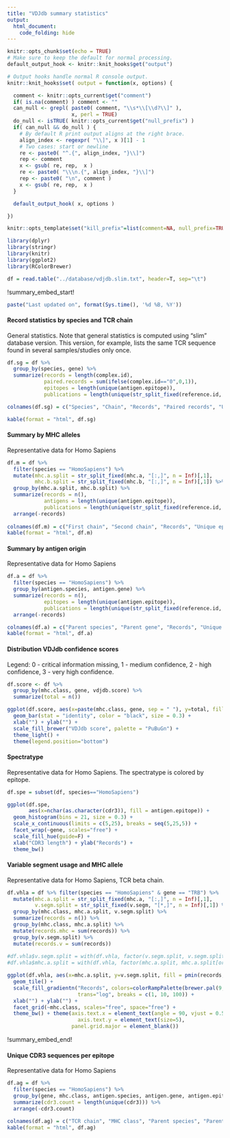 ```yaml
---
title: "VDJdb summary statistics"
output:
  html_document:
    code_folding: hide
---
```


```r
knitr::opts_chunk$set(echo = TRUE)
# Make sure to keep the default for normal processing.
default_output_hook <- knitr::knit_hooks$get("output")

# Output hooks handle normal R console output.
knitr::knit_hooks$set( output = function(x, options) {

  comment <- knitr::opts_current$get("comment")
  if( is.na(comment) ) comment <- ""
  can_null <- grepl( paste0( comment, "\\s*\\[\\d?\\]" ),
                     x, perl = TRUE)
  do_null <- isTRUE( knitr::opts_current$get("null_prefix") )
  if( can_null && do_null ) {
    # By default R print output aligns at the right brace.
    align_index <- regexpr( "\\]", x )[1] - 1
    # Two cases: start or newline
    re <- paste0( "^.{", align_index, "}\\]")
    rep <- comment
    x <- gsub( re, rep,  x )
    re <- paste0( "\\\n.{", align_index, "}\\]")
    rep <- paste0( "\n", comment )
    x <- gsub( re, rep,  x )
  }

  default_output_hook( x, options )

})

knitr::opts_template$set("kill_prefix"=list(comment=NA, null_prefix=TRUE))
```

```r
library(dplyr)
library(stringr)
library(knitr)
library(ggplot2)
library(RColorBrewer)

df = read.table("../database/vdjdb.slim.txt", header=T, sep="\t")
```

!summary_embed_start!

```r
paste("Last updated on", format(Sys.time(), '%d %B, %Y'))
```

#### Record statistics by species and TCR chain

General statistics. Note that general statistics is computed using "slim" database version. This version, for example, lists the same TCR sequence found in several samples/studies only once.

```r
df.sg = df %>% 
  group_by(species, gene) %>%
  summarize(records = length(complex.id), 
            paired.records = sum(ifelse(complex.id=="0",0,1)),
            epitopes = length(unique(antigen.epitope)),
            publications = length(unique(str_split_fixed(reference.id, ",", n = Inf)[,1])))

colnames(df.sg) = c("Species", "Chain", "Records", "Paired records", "Unique epitopes", "Publications")

kable(format = "html", df.sg)
```

#### Summary by MHC alleles

Representative data for Homo Sapiens

```r
df.m = df %>% 
  filter(species == "HomoSapiens") %>%
  mutate(mhc.a.split = str_split_fixed(mhc.a, "[:,]", n = Inf)[,1],
         mhc.b.split = str_split_fixed(mhc.b, "[:,]", n = Inf)[,1]) %>%
  group_by(mhc.a.split, mhc.b.split) %>%
  summarize(records = n(), 
            antigens = length(unique(antigen.epitope)),
            publications = length(unique(str_split_fixed(reference.id, ",", n = Inf)[,1]))) %>%
  arrange(-records)
  
colnames(df.m) = c("First chain", "Second chain", "Records", "Unique epitopes", "Publications")
kable(format = "html", df.m)
```

#### Summary by antigen origin

Representative data for Homo Sapiens

```r
df.a = df %>% 
  filter(species == "HomoSapiens") %>%
  group_by(antigen.species, antigen.gene) %>%
  summarize(records = n(), 
            epitopes = length(unique(antigen.epitope)),
            publications = length(unique(str_split_fixed(reference.id, ",", n = Inf)[,1]))) %>%
  arrange(-records)

colnames(df.a) = c("Parent species", "Parent gene", "Records", "Unique epitopes", "Publications")
kable(format = "html", df.a)
```

#### Distribution VDJdb confidence scores

Legend: 0 - critical information missing, 1 - medium confidence, 2 - high confidence, 3 - very high confidence.

```r
df.score <- df %>%
  group_by(mhc.class, gene, vdjdb.score) %>%
  summarize(total = n())

ggplot(df.score, aes(x=paste(mhc.class, gene, sep = " "), y=total, fill = as.factor(vdjdb.score))) + 
  geom_bar(stat = "identity", color = "black", size = 0.3) +  
  xlab("") + ylab("") +
  scale_fill_brewer("VDJdb score", palette = "PuBuGn") + 
  theme_light() +
  theme(legend.position="bottom")
```

#### Spectratype

Representative data for Homo Sapiens. The spectratype is colored by epitope.

```r
df.spe = subset(df, species=="HomoSapiens")

ggplot(df.spe, 
       aes(x=nchar(as.character(cdr3)), fill = antigen.epitope)) + 
  geom_histogram(bins = 21, size = 0.3) + 
  scale_x_continuous(limits = c(5,25), breaks = seq(5,25,5)) + 
  facet_wrap(~gene, scales="free") + 
  scale_fill_hue(guide=F) +
  xlab("CDR3 length") + ylab("Records") +
  theme_bw()
```

#### Variable segment usage and MHC allele

Representative data for Homo Sapiens, TCR beta chain.

```r
df.vhla = df %>% filter(species == "HomoSapiens" & gene == "TRB") %>%
  mutate(mhc.a.split = str_split_fixed(mhc.a, "[:,]", n = Inf)[,1],
         v.segm.split = str_split_fixed(v.segm, "[*,]", n = Inf)[,1]) %>%
  group_by(mhc.class, mhc.a.split, v.segm.split) %>%
  summarize(records = n()) %>%
  group_by(mhc.class, mhc.a.split) %>%
  mutate(records.mhc = sum(records)) %>%
  group_by(v.segm.split) %>%
  mutate(records.v = sum(records))
  
#df.vhla$v.segm.split = with(df.vhla, factor(v.segm.split, v.segm.split[order(records.v)]))
#df.vhla$mhc.a.split = with(df.vhla, factor(mhc.a.split, mhc.a.split[order(records.mhc)]))

ggplot(df.vhla, aes(x=mhc.a.split, y=v.segm.split, fill = pmin(records, 100))) +
  geom_tile() +
  scale_fill_gradientn("Records", colors=colorRampPalette(brewer.pal(9, 'PuBuGn'))(32), 
                       trans="log", breaks = c(1, 10, 100)) +
  xlab("") + ylab("") +
  facet_grid(~mhc.class, scales="free", space="free") +
  theme_bw() + theme(axis.text.x = element_text(angle = 90, vjust = 0.5), 
                       axis.text.y = element_text(size=5),
                     panel.grid.major = element_blank())
```

!summary_embed_end!

#### Unique CDR3 sequences per epitope

Representative data for Homo Sapiens

```r
df.ag = df %>%
  filter(species == "HomoSapiens") %>%
  group_by(gene, mhc.class, antigen.species, antigen.gene, antigen.epitope) %>%
  summarize(cdr3.count = length(unique(cdr3))) %>%
  arrange(-cdr3.count)

colnames(df.ag) = c("TCR chain", "MHC class", "Parent species", "Parent gene", "Epitope sequence", "Unique CDR3")
kable(format = "html", df.ag)
```